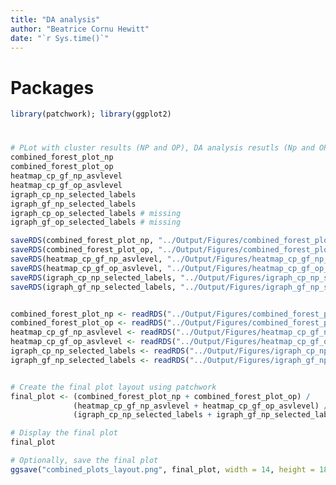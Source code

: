 ```yaml
---
title: "DA analysis"
author: "Beatrice Cornu Hewitt" 
date: "`r Sys.time()`"
---
```

# Packages
```r
library(patchwork); library(ggplot2)
```
# 
```r
# PLot with cluster results (NP and OP), DA analysis resutls (Np and OP), and network results (NP (CP and GF) and OP (CP and GF))
combined_forest_plot_np 
combined_forest_plot_op
heatmap_cp_gf_np_asvlevel 
heatmap_cp_gf_op_asvlevel 
igraph_cp_np_selected_labels
igraph_gf_np_selected_labels
igraph_cp_op_selected_labels # missing
igraph_gf_op_selected_labels # missing

saveRDS(combined_forest_plot_np, "../Output/Figures/combined_forest_plot_np.rds")
saveRDS(combined_forest_plot_op, "../Output/Figures/combined_forest_plot_op.rds")
saveRDS(heatmap_cp_gf_np_asvlevel, "../Output/Figures/heatmap_cp_gf_np_asvlevel.rds")
saveRDS(heatmap_cp_gf_op_asvlevel, "../Output/Figures/heatmap_cp_gf_op_asvlevel.rds")
saveRDS(igraph_cp_np_selected_labels, "../Output/Figures/igraph_cp_np_selected_labels.rds")
saveRDS(igraph_gf_np_selected_labels, "../Output/Figures/igraph_gf_np_selected_labels.rds")


combined_forest_plot_np <- readRDS("../Output/Figures/combined_forest_plot_np.rds")
combined_forest_plot_op <- readRDS("../Output/Figures/combined_forest_plot_op.rds")
heatmap_cp_gf_np_asvlevel <- readRDS("../Output/Figures/heatmap_cp_gf_np_asvlevel.rds")
heatmap_cp_gf_op_asvlevel <- readRDS("../Output/Figures/heatmap_cp_gf_op_asvlevel.rds")
igraph_cp_np_selected_labels <- readRDS("../Output/Figures/igraph_cp_np_selected_labels.rds")
igraph_gf_np_selected_labels <- readRDS("../Output/Figures/igraph_gf_np_selected_labels.rds")


# Create the final plot layout using patchwork
final_plot <- (combined_forest_plot_np + combined_forest_plot_op) / 
              (heatmap_cp_gf_np_asvlevel + heatmap_cp_gf_op_asvlevel) / 
              (igraph_cp_np_selected_labels + igraph_gf_np_selected_labels) 

# Display the final plot
final_plot

# Optionally, save the final plot
ggsave("combined_plots_layout.png", final_plot, width = 14, height = 18)
```
